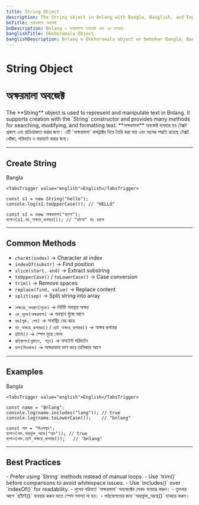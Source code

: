 ```yaml
---
title: String Object
description: The String object in Bnlang with Bangla, Banglish, and English usage.
bnTitle: অক্ষরমালা অবজেক্ট
bnDescription: Bnlang এ অক্ষরমালা অবজেক্ট এবং এর ব্যবহার।
banglishTitle: Okkhoromala Object
banglishDescription: Bnlang e Okkhoromala object er bebohar Bangla, Banglish ar English e.
---
```


# <I18nEnglish>String Object</I18nEnglish>
# <I18nBangla>অক্ষরমালা অবজেক্ট</I18nBangla>


<I18nEnglish>
The **String** object is used to represent and manipulate text in Bnlang.  
It supports creation with the `String` constructor and provides many methods for searching, modifying, and formatting text.
</I18nEnglish>

<I18nBangla>
**অক্ষরমালা** অবজেক্ট ব্যবহার হয় টেক্সট প্রকাশ এবং প্রক্রিয়াজাত করার জন্য।  
এটি `অক্ষরমালা` কন্সট্রাক্টর দিয়ে তৈরি করা যায় এবং অনেক পদ্ধতি রয়েছে টেক্সট খোঁজা, পরিবর্তন ও ফরম্যাট করার জন্য।
</I18nBangla>



---

## Create String

<Tabs defaultValue="bangla" className="w-full">
  <TabsList>
    <TabsTrigger value="bangla">Bangla</TabsTrigger>
    
    <TabsTrigger value="english">English</TabsTrigger>
  </TabsList>

  <TabsContent value="english">

```bnl
const s1 = new String("hello");
console.log(s1.toUpperCase()); // "HELLO"
```
  </TabsContent>

  <TabsContent value="bangla">

```bnl
const s1 = new অক্ষরমালা("হ্যালো");
ছাপাও(s1.বড়_অক্ষরে_রূপান্তর()); // "হ্যালো" বড় হরফে
```
  </TabsContent>

  
</Tabs>

---

## Common Methods

<I18nEnglish>

- `charAt(index)` → Character at index  
- `indexOf(substr)` → Find position  
- `slice(start, end)` → Extract substring  
- `toUpperCase()` / `toLowerCase()` → Case conversion  
- `trim()` → Remove spaces  
- `replace(find, value)` → Replace content  
- `split(sep)` → Split string into array  

</I18nEnglish>

<I18nBangla>

- `অক্ষরের_অবস্থান(সূচক)` → নির্দিষ্ট অবস্থার অক্ষর  
- `এর_সুচক(অক্ষরমালা)` → অবস্থান খুঁজে আনে  
- `খণ্ড(শুরু, শেষ)` → সাবস্ট্রিং বের করে  
- `বড়_অক্ষরে_রূপান্তর()` / `ছোট_অক্ষরে_রূপান্তর()` → অক্ষর রূপান্তর  
- `ছাঁটাই()` → স্পেস মুছে ফেলা  
- `প্রতিস্থাপন(পুরাতন, নতুন)` → কনটেন্ট পরিবর্তন  
- `ভাগ(বিভাজক)` → অক্ষরমালা ভাগ করে তালিকায় আনে  

</I18nBangla>



---

## Examples

<Tabs defaultValue="bangla" className="w-full">
  <TabsList>
    <TabsTrigger value="bangla">Bangla</TabsTrigger>
    
    <TabsTrigger value="english">English</TabsTrigger>
  </TabsList>

  <TabsContent value="english">

```bnl
const name = "Bnlang";
console.log(name.includes("lang")); // true
console.log(name.toLowerCase());    // "bnlang"
```
  </TabsContent>

  <TabsContent value="bangla">

```bnl
const নাম = "বিএনল্যাং";
ছাপাও(নাম.অন্তর্ভুক্ত_আছে("ল্যাং")); // true
ছাপাও(নাম.ছোট_অক্ষরে_রূপান্তর());   // "bnlang"
```
  </TabsContent>

  
</Tabs>

---

## Best Practices

<I18nEnglish>
- Prefer using `String` methods instead of manual loops.  
- Use `trim()` before comparisons to avoid whitespace issues.  
- Use `includes()` over `indexOf()` for readability.  
</I18nEnglish>

<I18nBangla>
- লুপের পরিবর্তে `অক্ষরমালা` অবজেক্টের মেথড ব্যবহার করুন।  
- তুলনার আগে `ছাঁটাই()` ব্যবহার করুন যাতে স্পেস সমস্যা না হয়।  
- পাঠযোগ্যতার জন্য `অন্তর্ভুক্ত_আছে()` ব্যবহার করুন।  
</I18nBangla>


